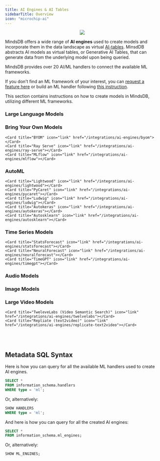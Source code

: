 ```yaml
---
title: AI Engines & AI Tables
sidebarTitle: Overview
icon: "microchip-ai"
---
```


<p align="center">
  <img src="https://docs.google.com/drawings/d/e/2PACX-1vQDXTuCWl8IxTEO-2ntjN17B5XtCtJDJ_d_PDCeX0ch0GBzSJfuJmefGuM_FEyGOwlgrxnNSzmLaYGO/pub?w=951&h=460"/>
</p>  

MindsDB offers a wide range of <strong>AI engines</strong> used to create models and incorporate them in the data landscape as virtual [AI-tables](/generative-ai-tables). MinsdDB abstracts AI models as virtual tables, or Generative AI Tables, that can generate data from the underlying model upon being queried.

<Tip>
MindsDB provides over 20 AI/ML handlers to connect the available ML frameworks.

If you don't find an ML framework of your interest, you can [request a feature here](https://github.com/mindsdb/mindsdb/issues/new?assignees=&labels=enhancement&projects=&template=feature_request_v2.yaml) or build an ML handler following [this instruction](/contribute/ml-handlers).
</Tip>

This section contains instructions on how to create models in MindsDB, utilizing different ML frameworks.

### Large Language Models

<CardGroup cols={4}>
    <Card title="Ollama" icon="link" href="/integrations/ai-engines/ollama"></Card>
    <Card title="Anyscale Endpoints" icon="link" href="/integrations/ai-engines/anyscale"></Card>
    <Card title="ReplicateLLM" icon="link" href="/integrations/ai-engines/replicate-llm"></Card>
    <Card title="Vertex AI (Google)" icon="link" href="/integrations/ai-engines/vertex"></Card>
    <Card title="Anthropic" icon="link" href="/integrations/ai-engines/anthropic"></Card>
    <Card title="Cohere" icon="link" href="/integrations/ai-engines/cohere"></Card>
    <Card title="OpenAI" icon="link" href="/integrations/ai-engines/openai"></Card>
    <Card title="Hugging Face" icon="link" href="/integrations/ai-engines/huggingface"></Card>
    <Card title="LangChain" icon="link" href="/integrations/ai-engines/langchain"></Card>
    <Card title="LlamaIndex" icon="link" href="/integrations/ai-engines/llamaindex"></Card>
    <Card title="MonkeyLearn" icon="link" href="/integrations/ai-engines/monkeylearn"></Card>
    <Card title="RAG" icon="link" href="/integrations/ai-engines/rag"></Card>
    
</CardGroup>

### Bring Your Own Models

<CardGroup cols={4}>

    <Card title="BYOM" icon="link" href="/integrations/ai-engines/byom"></Card>
    <Card title="Ray Serve" icon="link" href="/integrations/ai-engines/ray-serve"></Card>
    <Card title="MLflow" icon="link" href="/integrations/ai-engines/mlflow"></Card>

</CardGroup>

### AutoML

<CardGroup cols={4}>

    <Card title="Lightwood" icon="link" href="/integrations/ai-engines/lightwood"></Card>
    <Card title="PyCaret" icon="link" href="/integrations/ai-engines/pycaret"></Card>
    <Card title="Ludwig" icon="link" href="/integrations/ai-engines/ludwig"></Card>
    <Card title="Autokeras" icon="link" href="/integrations/ai-engines/autokeras"></Card>
    <Card title="Autosklearn" icon="link" href="/integrations/ai-engines/autosklearn"></Card>

</CardGroup>

### Time Series Models

<CardGroup cols={4}>

    <Card title="StatsForecast" icon="link" href="/integrations/ai-engines/statsforecast"></Card>
    <Card title="NeuralForecast" icon="link" href="/integrations/ai-engines/neuralforecast"></Card>
    <Card title="TimeGPT" icon="link" href="/integrations/ai-engines/timegpt"></Card>

</CardGroup>

### Audio Models

<CardGroup cols={4}>
    <Card title="Replicate (Audio)" icon="link" href="/integrations/ai-engines/replicate-audio"></Card>
</CardGroup>

### Image Models

<CardGroup cols={4}>
    <Card title="Replicate (Text2Img)" icon="link" href="/integrations/ai-engines/replicate-text2img"></Card>
    <Card title="Replicate (Img2Text)" icon="link" href="/integrations/ai-engines/replicate-img2txt"></Card>
</CardGroup>

### Large Video Models

<CardGroup cols={4}>

    <Card title="TweleveLabs (Video Semantic Search)" icon="link" href="/integrations/ai-engines/twelvelabs"></Card>
    <Card title="Repliate (text2video)" icon="link" href="/integrations/ai-engines/replicate-text2video"></Card>
</CardGroup>

<br></br>

## Metadata SQL Syntax

<Info>
Here is how you can query for all the available ML handlers used to create AI engines.

  ```sql
  SELECT *
  FROM information_schema.handlers
  WHERE type = 'ml';
  ```

  Or, alternatively:

  ```sql
  SHOW HANDLERS
  WHERE type = 'ml';
  ```

And here is how you can query for all the created AI engines:

  ```sql
  SELECT *
  FROM information_schema.ml_engines;
  ```

  Or, alternatively:

  ```sql
  SHOW ML_ENGINES;
  ```
</Info>
